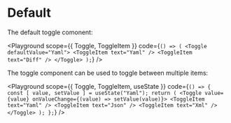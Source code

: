 
# Default

The default toggle comonent:

<Playground
  scope={{ Toggle, ToggleItem }}
  code={`() => (
    <Toggle defaultValue="Yaml">
        <ToggleItem text="Yaml" />
        <ToggleItem text="Diff" />
    </Toggle>
);`}
/>

The toggle component can be used to toggle between multiple items:

<Playground
  scope={{ Toggle, ToggleItem, useState }}
  code={`() => {
  const [ value, setValue ] = useState("Yaml");
  return (
    <Toggle value={value} onValueChange={(value) => setValue(value)}>
        <ToggleItem text="Yaml" />
        <ToggleItem text="Json" />
        <ToggleItem text="Xml" />
    </Toggle>
  );
};`}
/>
